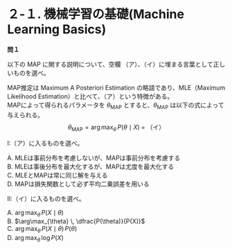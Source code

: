 # ２-１. 機械学習の基礎(Machine Learning Basics)

**問１**

以下の MAP に関する説明について、空欄 （ア）、（イ）に埋まる言葉として正しいものを選べ。
  
MAP推定は Maximum A Posteriori Estimation の略語であり、MLE（Maximum Likelihood Estimation）と比べて、（ア）という特徴がある。  
MAPによって得られるパラメータを $\theta_{\mathrm{MAP}}$ とすると、$\theta_{\mathrm{MAP}}$ は以下の式によって与えられる。  
$$
\theta_{\mathrm{MAP}} = \arg\max_{\theta}\, P(\theta \mid X) \;=\; \text{（イ）}
$$

I:（ア）に入るものを選べ。  

A. MLEは事前分布を考慮しないが、MAPは事前分布を考慮する  
B. MLEは事後分布を最大化するが、MAPは尤度を最大化する  
C. MLEとMAPは常に同じ解を与える  
D. MAPは損失関数として必ず平均二乗誤差を用いる  

II:（イ）に入るものを選べ。  

A. $\arg\max_{\theta}\, P(X \mid \theta)$  
B. $\arg\max_{\theta} \, \dfrac{P(\theta)}{P(X)}$  
C. $\arg\max_{\theta} \, P(X \mid \theta)\, P(\theta)$  
D. $\arg\max_{\theta} \, \log P(X)$  

